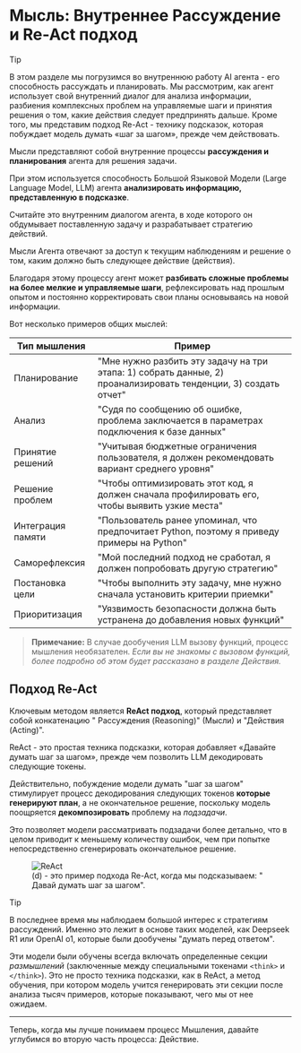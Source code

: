 # Мысль: Внутреннее Рассуждение и Re-Act подход

> [!TIP]
> В этом разделе мы погрузимся во внутреннюю работу AI агента - его способность рассуждать и планировать. Мы рассмотрим, как агент использует свой внутренний диалог для анализа информации, разбиения комплексных проблем на управляемые шаги и принятия решения о том, какие действия следует предпринять дальше. Кроме того, мы представим подход Re-Act - технику подсказок, которая побуждает модель думать «шаг за шагом», прежде чем действовать.

Мысли представляют собой внутренние процессы **рассуждения и планирования** агента для решения задачи.

При этом используется способность Большой Языковой Модели (Large Language Model, LLM) агента **анализировать информацию, представленную в подсказке**.

Считайте это внутренним диалогом агента, в ходе которого он обдумывает поставленную задачу и разрабатывает стратегию действий.

Мысли Агента отвечают за доступ к текущим наблюдениям и решение о том, каким должно быть следующее действие (действия).

Благодаря этому процессу агент может **разбивать сложные проблемы на более мелкие и управляемые шаги**, рефлексировать над прошлым опытом и постоянно корректировать свои планы основываясь на новой информации.

Вот несколько примеров общих мыслей:

| Тип мышления | Пример |
|----------------|---------|
| Планирование | "Мне нужно разбить эту задачу на три этапа: 1) собрать данные, 2) проанализировать тенденции, 3) создать отчет"|   
| Анализ | "Судя по сообщению об ошибке, проблема заключается в параметрах подключения к базе данных" |   
| Принятие решений | "Учитывая бюджетные ограничения пользователя, я должен рекомендовать вариант среднего уровня"|   
| Решение проблем | "Чтобы оптимизировать этот код, я должен сначала профилировать его, чтобы выявить узкие места" |   
| Интеграция памяти | "Пользователь ранее упоминал, что предпочитает Python, поэтому я приведу примеры на Python"|
| Саморефлексия | "Мой последний подход не сработал, я должен попробовать другую стратегию"|    
| Постановка цели | "Чтобы выполнить эту задачу, мне нужно сначала установить критерии приемки" |    
| Приоритизация | "Уязвимость безопасности должна быть устранена до добавления новых функций" |    

> **Примечание:** В случае дообучения LLM вызову функций, процесс мышления необязателен.
> *Если вы не знакомы с вызовом функций, более подробно об этом будет рассказано в разделе Действия.*

## Подход Re-Act

Ключевым методом является **ReAct подход**, который представляет собой конкатенацию " Рассуждения (Reasoning)" (Мысли) и "Действия (Acting)". 

ReAct - это простая техника подсказки, которая добавляет «Давайте думать шаг за шагом», прежде чем позволить LLM декодировать следующие токены. 

Действительно, побуждение модели думать "шаг за шагом" стимулирует процесс декодирования следующих токенов **которые генерируют план**, а не окончательное решение, поскольку модель поощряется **декомпозировать** проблему на *подзадачи*.

Это позволяет модели рассматривать подзадачи более детально, что в целом приводит к меньшему количеству ошибок, чем при попытке непосредственно сгенерировать окончательное решение.

<figure>
<img src="https://huggingface.co/datasets/agents-course/course-images/resolve/main/en/unit1/ReAct.png" alt="ReAct"/>
<figcaption>(d) - это пример подхода Re-Act, когда мы подсказываем: " Давай думать шаг за шагом".
</figcaption>
</figure>

> [!TIP]
> В последнее время мы наблюдаем большой интерес к стратегиям рассуждений. Именно это лежит в основе таких моделей, как Deepseek R1 или OpenAI o1, которые были дообучены "думать перед ответом".
>
> Эти модели были обучены всегда включать определенные секции _размышлений_ (заключенные между специальными токенами `<think>` и `</think>`). Это не просто техника подсказки, как в ReAct, а метод обучения, при котором модель учится генерировать эти секции после анализа тысяч примеров, которые показывают, чего мы от нее ожидаем.

--- 
Теперь, когда мы лучше понимаем процесс Мышления, давайте углубимся во вторую часть процесса: Действие.
